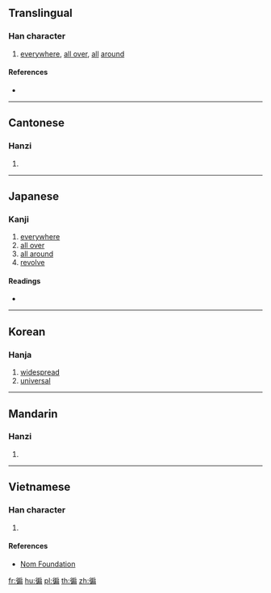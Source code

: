 {{also|遍}}
==Translingual==

===Han character===
{{Han char|rn=60|rad=彳|as=09|sn=12|four=|canj=HOHSB,HOISB|ids=⿰彳扁}}

# [[everywhere]], [[all over]], [[all]] [[around]]

====References====
* {{Han ref|kx=0369.130|dkj=10174|dj=0695.050|hdz=20836.090|uh=5FA7|ud=24487}}

----

==Cantonese==

===Hanzi===
{{yue-hanzi|jyut=[[pin3]]|y=pin3}}

# {{defn|lang=yue|sort=彳09}}

----

==Japanese==

===Kanji===
{{ja-kanji|grade=|rs=彳09}}

# [[everywhere]]
# [[all over]]
# [[all around]]
# [[revolve]]

====Readings====
* {{ja-readings|on=[[へん]] (hen), [[べん]] (ben)|kun=[[あまねし]] (amaneshi), [[あまねく]] (amaneku)}}

----

==Korean==

===Hanja===
{{ko-hanja|hangeul=편|eumhun=|rv=pyeon|mr=p'yŏn|y=phyen}}

# [[widespread]]
# [[universal]]

----

==Mandarin==

===Hanzi===
{{cmn-hanzi|pin=[[biàn]] ([[bian4]])|wg=pien<sup>4</sup>}}

# {{defn|lang=cmn|sort=彳09}}

----

==Vietnamese==

===Han character===
{{vi-readings|rs=彳09|hanviet=biến}}

# {{defn|lang=vi|sort=彳09}}

====References====
* [http://nomfoundation.org/common/nom_details.php?codepoint=5fa7 Nom Foundation]

[[fr:徧]]
[[hu:徧]]
[[pl:徧]]
[[th:徧]]
[[zh:徧]]